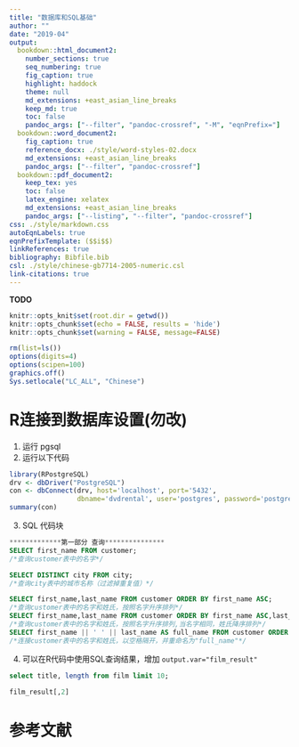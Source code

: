 ```yaml
---
title: "数据库和SQL基础"
author: ""
date: "2019-04"
output:
  bookdown::html_document2:
    number_sections: true
    seq_numbering: true
    fig_caption: true
    highlight: haddock
    theme: null
    md_extensions: +east_asian_line_breaks
    keep_md: true
    toc: false
    pandoc_args: ["--filter", "pandoc-crossref", "-M", "eqnPrefix="]
  bookdown::word_document2:
    fig_caption: true
    reference_docx: ./style/word-styles-02.docx
    md_extensions: +east_asian_line_breaks
    pandoc_args: ["--filter", "pandoc-crossref"]
  bookdown::pdf_document2:
    keep_tex: yes
    toc: false
    latex_engine: xelatex
    md_extensions: +east_asian_line_breaks
    pandoc_args: ["--listing", "--filter", "pandoc-crossref"]
css: ./style/markdown.css
autoEqnLabels: true
eqnPrefixTemplate: ($$i$$)
linkReferences: true
bibliography: Bibfile.bib
csl: ./style/chinese-gb7714-2005-numeric.csl
link-citations: true
---
```


**TODO**


```r
knitr::opts_knit$set(root.dir = getwd())
knitr::opts_chunk$set(echo = FALSE, results = 'hide')
knitr::opts_chunk$set(warning = FALSE, message=FALSE)
```

```r
rm(list=ls())
options(digits=4)
options(scipen=100)
graphics.off()
Sys.setlocale("LC_ALL", "Chinese")
```

# R连接到数据库设置(勿改)

1. 运行 pgsql
2. 运行以下代码

```r
library(RPostgreSQL)
drv <- dbDriver("PostgreSQL")
con <- dbConnect(drv, host='localhost', port='5432', 
                 dbname='dvdrental', user='postgres', password='postgres')
summary(con)
```
3. SQL 代码块

```sql
*************第一部分 查询***************
SELECT first_name FROM customer;
/*查询customer表中的名字*/

SELECT DISTINCT city FROM city;
/*查询city表中的城市名称（过滤掉重复值）*/

SELECT first_name,last_name FROM customer ORDER BY first_name ASC;
/*查询customer表中的名字和姓氏，按照名字升序排列*/
SELECT first_name,last_name FROM customer ORDER BY first_name ASC,last_name DESC;
/*查询customer表中的名字和姓氏，按照名字升序排列,当名字相同，姓氏降序排列*/
SELECT first_name || ' ' || last_name AS full_name FROM customer ORDER BY full_name;
/*连接customer表中的名字和姓氏，以空格隔开，并重命名为"full_name"*/
```
4. 可以在R代码中使用SQL查询结果，增加 `output.var="film_result"`

```sql
select title, length from film limit 10;
```

```r
film_result[,2]
```

# 参考文献
[//]: # (\bibliography{Bibfile})
